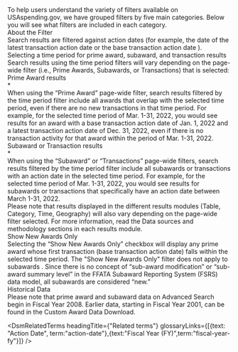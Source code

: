 
<div className="collapsible-sidebar--dsm-wrapper--text-section">
    To help users understand the variety of filters available on USAspending.gov, we have grouped filters by five main categories. Below you will see what filters are included in each category.
</div>

<div className="collapsible-sidebar--dsm-wrapper--text-header">
    About the Filter
</div>
<div className="collapsible-sidebar--dsm-wrapper--text-section">
    Search results are filtered against action dates <GlossaryLink term="action-date"/> (for example, the date of the latest transaction action date <GlossaryLink term="latest-transaction-action-date"/> or the base transaction action date <GlossaryLink term="base-transaction-action-date"/>).
</div>

<div className="collapsible-sidebar--dsm-wrapper--text-header">
    Selecting a time period for prime award, subaward, and transaction results
</div>
<div className="collapsible-sidebar--dsm-wrapper--text-section">
    Search results using the time period filters will vary depending on the page-wide filter (i.e., Prime Awards, Subawards, or Transactions) that is selected:

<div className="collapsible-sidebar--dsm-wrapper--text-header additional-dsm-styles">Prime Award results</div>
    * <div className="collapsible-sidebar--dsm-wrapper--text-section">When using the “Prime Award” page-wide filter, search results filtered by the time period filter include all awards that overlap with the selected time period, even if there are no new transactions <GlossaryLink term="transaction" /> in that time period. For example, for the selected time period of Mar. 1-31, 2022, you would see results for an award with a base transaction action date of Jan. 1, 2022 and a latest transaction action date of Dec. 31, 2022, even if there is no transaction activity for that award within the period of Mar. 1-31, 2022.</div>

<div className="collapsible-sidebar--dsm-wrapper--text-header additional-dsm-styles">Subaward or Transaction results</div>
    * <div className="collapsible-sidebar--dsm-wrapper--text-section">When using the “Subaward” or “Transactions” page-wide filters, search results filtered by the time period filter include all subawards or transactions with an action date in the selected time period. For example, for the selected time period of Mar. 1-31, 2022, you would see results for subawards or transactions that specifically have an action date between March 1-31, 2022. </div>
    Please note that results displayed in the different results modules (Table, Category, Time, Geography) will also vary depending on the page-wide filter selected. For more information, read the Data sources and methodology sections in each results module.
</div>


<div className="collapsible-sidebar--dsm-wrapper--text-header">Show New Awards Only </div>
<div className="collapsible-sidebar--dsm-wrapper--text-section">
    Selecting the “Show New Awards Only” checkbox will display any prime award <GlossaryLink term="prime-award"/> whose first transaction (base transaction action date) falls within the selected time period.
    The "Show New Awards Only" filter does not apply to subawards <GlossaryLink term="sub-award" />. Since there is no concept of “sub-award modification” or “sub-award summary level” in the FFATA Subaward Reporting System (FSRS) data model, all subawards are considered “new.”
</div>

<div className="collapsible-sidebar--dsm-wrapper--text-header">Historical Data </div>
<div className="collapsible-sidebar--dsm-wrapper--text-section">
    Please note that prime award and subaward data on Advanced Search begin in Fiscal Year 2008. Earlier data, starting in Fiscal Year 2001, can be found in the Custom Award Data Download.
</div>

<DsmRelatedTerms headingTitle={"Related terms"} glossaryLinks={[{text: "Action Date", term:"action-date"},{text:"Fiscal Year (FY)",term:"fiscal-year-fy"}]} />
